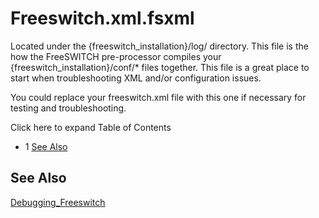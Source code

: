 
# Freeswitch.xml.fsxml 

 

Located under the {freeswitch\_installation}/log/ directory. This file is the how the FreeSWITCH pre-processor compiles your {freeswitch\_installation}/conf/\* files together. This file is a great place to start when troubleshooting XML and/or configuration issues.

You could replace your freeswitch.xml file with this one if necessary for testing and troubleshooting.

Click here to expand Table of Contents

* 1 [See Also](#-freeswitch--freeswitchxmlfsxml-)

## See Also

[Debugging\_Freeswitch](../Troubleshooting-Debugging/Debugging-Freeswitch.mdx#about)


